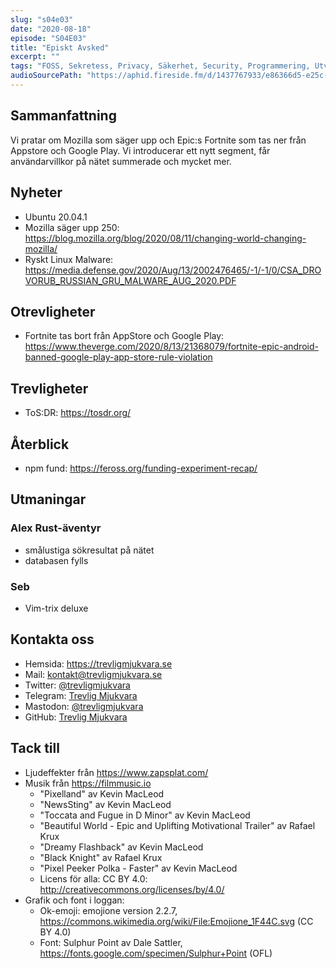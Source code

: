 ```yaml
---
slug: "s04e03"
date: "2020-08-18"
episode: "S04E03"
title: "Episkt Avsked"
excerpt: "" 
tags: "FOSS, Sekretess, Privacy, Säkerhet, Security, Programmering, Utveckling, RaspberryPi, Mjukvara, PinePhone, Technology, Linux, Open Source, git, vim, Ubuntu, 20.04, Mozilla, Fortnite, Epic, Apple, Google, AppStore, ToS:DR, npm, npm fund, vim, rust"
audioSourcePath: "https://aphid.fireside.fm/d/1437767933/e86366d5-e25c-4aab-9a13-33b7144ac160/cd268e85-b2e5-46c0-840f-9fad28dacf5b.mp3"
---
```


## Sammanfattning
Vi pratar om Mozilla som säger upp och Epic:s Fortnite som tas ner från Appstore och Google Play. Vi introducerar ett nytt segment, får användarvillkor på nätet summerade och mycket mer. 

## Nyheter
- Ubuntu 20.04.1
- Mozilla säger upp 250: https://blog.mozilla.org/blog/2020/08/11/changing-world-changing-mozilla/
- Ryskt Linux Malware: https://media.defense.gov/2020/Aug/13/2002476465/-1/-1/0/CSA_DROVORUB_RUSSIAN_GRU_MALWARE_AUG_2020.PDF

## Otrevligheter
- Fortnite tas bort från AppStore och Google Play: https://www.theverge.com/2020/8/13/21368079/fortnite-epic-android-banned-google-play-app-store-rule-violation

## Trevligheter
- ToS:DR: https://tosdr.org/

## Återblick
- npm fund: https://feross.org/funding-experiment-recap/


## Utmaningar
### Alex Rust-äventyr
- smålustiga sökresultat på nätet
- databasen fylls

### Seb
- Vim-trix deluxe

## Kontakta oss
- Hemsida: https://trevligmjukvara.se
- Mail: kontakt@trevligmjukvara.se
- Twitter: [@trevligmjukvara](https://twitter.com/trevligmjukvara)
- Telegram: [Trevlig Mjukvara](https://t.me/trevligmjukvara)
- Mastodon: [@trevligmjukvara](https://fikaverse.club/@trevligmjukvara)
- GitHub: [Trevlig Mjukvara](https://github.com/trevligmjukvara)

## Tack till
- Ljudeffekter från https://www.zapsplat.com/
- Musik från https://filmmusic.io
  - "Pixelland" av Kevin MacLeod
  - "NewsSting" av Kevin MacLeod
  - "Toccata and Fugue in D Minor" av Kevin MacLeod
  - "Beautiful World - Epic and Uplifting Motivational Trailer" av Rafael Krux
  - "Dreamy Flashback" av Kevin MacLeod
  - "Black Knight" av Rafael Krux
  - "Pixel Peeker Polka - Faster" av Kevin MacLeod
  - Licens för alla: CC BY 4.0: http://creativecommons.org/licenses/by/4.0/
- Grafik och font i loggan:
  - Ok-emoji: emojione version 2.2.7, https://commons.wikimedia.org/wiki/File:Emojione_1F44C.svg (CC BY 4.0)
  - Font: Sulphur Point av Dale Sattler, https://fonts.google.com/specimen/Sulphur+Point (OFL)
